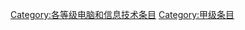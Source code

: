 {{catmore1|[[Wikipedia:电脑和信息技术专题|Wikipedia:电脑和信息技术专题]]}}
{{Articles by Quality|topic=电脑和信息技术|project=电脑和信息技术|format=TOC}}
{{emptycat}}

[[Category:各等级电脑和信息技术条目|Category:各等级电脑和信息技术条目]]
[[Category:甲级条目|Category:甲级条目]]